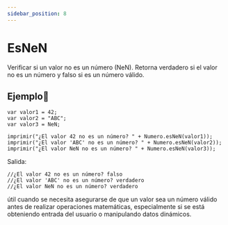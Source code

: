 ```yaml
---
sidebar_position: 8
---
```



# EsNeN
Verificar si un valor no es un número (NeN). Retorna verdadero si el valor no es un número y falso si es un número válido.

## Ejemplo📝
```dummy
var valor1 = 42;
var valor2 = "ABC";
var valor3 = NeN;

imprimir("¿El valor 42 no es un número? " + Numero.esNeN(valor1));
imprimir("¿El valor 'ABC' no es un número? " + Numero.esNeN(valor2));
imprimir("¿El valor NeN no es un número? " + Numero.esNeN(valor3));
```
Salida:

```dummy
//¿El valor 42 no es un número? falso
//¿El valor 'ABC' no es un número? verdadero
//¿El valor NeN no es un número? verdadero
```

 útil cuando se necesita asegurarse de que un valor sea un número válido antes de realizar operaciones matemáticas, especialmente si se está obteniendo entrada del usuario o manipulando datos dinámicos.